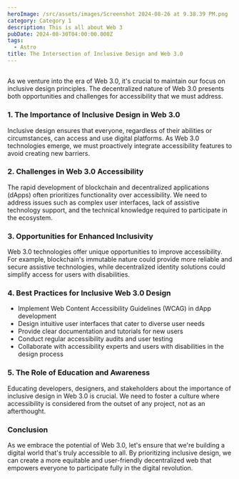 ```yaml
---
heroImage: /src/assets/images/Screenshot 2024-08-26 at 9.38.39 PM.png
category: Category 1
description: This is all about Web 3
pubDate: 2024-08-30T04:00:00.000Z
tags:
  - Astro
title: The Intersection of Inclusive Design and Web 3.0
---
```


##

As we venture into the era of Web 3.0, it's crucial to maintain our focus on inclusive design principles. The decentralized nature of Web 3.0 presents both opportunities and challenges for accessibility that we must address.

### 1. The Importance of Inclusive Design in Web 3.0

Inclusive design ensures that everyone, regardless of their abilities or circumstances, can access and use digital platforms. As Web 3.0 technologies emerge, we must proactively integrate accessibility features to avoid creating new barriers.

### 2. Challenges in Web 3.0 Accessibility

The rapid development of blockchain and decentralized applications (dApps) often prioritizes functionality over accessibility. We need to address issues such as complex user interfaces, lack of assistive technology support, and the technical knowledge required to participate in the ecosystem.

### 3. Opportunities for Enhanced Inclusivity

Web 3.0 technologies offer unique opportunities to improve accessibility. For example, blockchain's immutable nature could provide more reliable and secure assistive technologies, while decentralized identity solutions could simplify access for users with disabilities.

### 4. Best Practices for Inclusive Web 3.0 Design

- Implement Web Content Accessibility Guidelines (WCAG) in dApp development
- Design intuitive user interfaces that cater to diverse user needs
- Provide clear documentation and tutorials for new users
- Conduct regular accessibility audits and user testing
- Collaborate with accessibility experts and users with disabilities in the design process

### 5. The Role of Education and Awareness

Educating developers, designers, and stakeholders about the importance of inclusive design in Web 3.0 is crucial. We need to foster a culture where accessibility is considered from the outset of any project, not as an afterthought.

### Conclusion

As we embrace the potential of Web 3.0, let's ensure that we're building a digital world that's truly accessible to all. By prioritizing inclusive design, we can create a more equitable and user-friendly decentralized web that empowers everyone to participate fully in the digital revolution.
